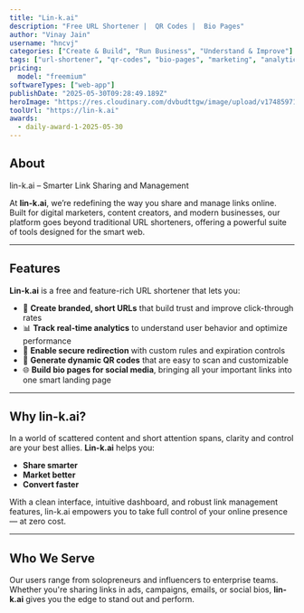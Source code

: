 ```yaml
---
title: "Lin-k.ai"
description: "Free URL Shortener |  QR Codes |  Bio Pages"
author: "Vinay Jain"
username: "hncvj"
categories: ["Create & Build", "Run Business", "Understand & Improve"]
tags: ["url-shortener", "qr-codes", "bio-pages", "marketing", "analytics"]
pricing:
  model: "freemium"
softwareTypes: ["web-app"]
publishDate: "2025-05-30T09:28:49.189Z"
heroImage: "https://res.cloudinary.com/dvbudttgw/image/upload/v1748597161/sjbth1cgywjfki4henaq.png"
toolUrl: "https://lin-k.ai"
awards:
  - daily-award-1-2025-05-30
---
```

## About
lin-k.ai – Smarter Link Sharing and Management

At **lin-k.ai**, we’re redefining the way you share and manage links online. Built for digital marketers, content creators, and modern businesses, our platform goes beyond traditional URL shorteners, offering a powerful suite of tools designed for the smart web.

---

## Features

**Lin-k.ai** is a free and feature-rich URL shortener that lets you:

- 🔗 **Create branded, short URLs** that build trust and improve click-through rates  
- 📊 **Track real-time analytics** to understand user behavior and optimize performance  
- 🔐 **Enable secure redirection** with custom rules and expiration controls  
- 📱 **Generate dynamic QR codes** that are easy to scan and customizable  
- 🌐 **Build bio pages for social media**, bringing all your important links into one smart landing page  

---

## Why lin-k.ai?

In a world of scattered content and short attention spans, clarity and control are your best allies. **Lin-k.ai** helps you:

- **Share smarter**  
- **Market better**  
- **Convert faster**  

With a clean interface, intuitive dashboard, and robust link management features, lin-k.ai empowers you to take full control of your online presence — at zero cost.

---

## Who We Serve

Our users range from solopreneurs and influencers to enterprise teams. Whether you're sharing links in ads, campaigns, emails, or social bios, **lin-k.ai** gives you the edge to stand out and perform.